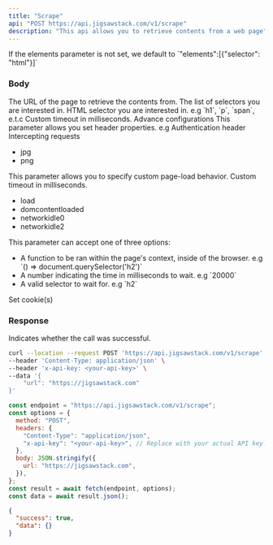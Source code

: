 ```yaml
---
title: "Scrape"
api: "POST https://api.jigsawstack.com/v1/scrape"
description: "This api allows you to retrieve contents from a web page"
---
```


<Info>
  If the elements parameter is not set, we default to `"elements":[{"selector": "html"}]`
</Info>

### Body

<ParamField body="url" type="string" required>
  The URL of the page to retrieve the contents from.
</ParamField>

<ParamField body="elements" type="array<object>">
  The list of selectors you are interested in.
  <Expandable title="property">
    <ResponseField name="selector" type="string">
      HTML selector you are interested in. e.g `h1`, `p`, `span`, e.t.c
    </ResponseField>
    <ResponseField name="timeout" type="number">
      Custom timeout in milliseconds.
    </ResponseField>
  </Expandable>
</ParamField>

<ParamField body="advance_config" type="object">
  Advance configurations
  <Expandable title="property">
    <ResponseField name="screenshot" type="boolean"></ResponseField>
    <ResponseField name="console" type="boolean"></ResponseField>
    <ResponseField name="network" type="boolean"></ResponseField>
    <ResponseField name="cookies" type="boolean"></ResponseField>
    <ResponseField name="html" type="boolean"></ResponseField>
  </Expandable>
</ParamField>

<ParamField body="http_headers" type="object">
  This parameter allows you set header properties. e.g Authentication header
</ParamField>

<ParamField body="reject_request_pattern" type="array<string>">
  Intercepting requests
  <ul>
    <li>jpg</li>
    <li>png</li>
  </ul>
</ParamField>

<ParamField body="goto_options" type="object">
  This parameter allows you to specify custom page-load behavior.
  <Expandable title="property">
    <ResponseField name="timeout" type="string">
      Custom timeout in milliseconds.
    </ResponseField>
    <ResponseField name="wait_until" type="string">
      <ul>
        <li>load</li>
        <li>domcontentloaded</li>
        <li>networkidle0</li>
        <li>networkidle2</li>
      </ul>
    </ResponseField>
  </Expandable>
</ParamField>

<ParamField body="wait_for" type="string | number">
  This parameter can accept one of three options:
  <ul>
    <li>
      A function to be ran within the page's context, inside of the browser. e.g
      `() => document.querySelector('h2')`
    </li>
    <li>A number indicating the time in milliseconds to wait. e.g `20000`</li>
    <li>A valid selector to wait for. e.g `h2`</li>
  </ul>
</ParamField>

<ParamField body="cookies" type="array<object>">
  Set cookie(s)
</ParamField>

<Snippet file="header.mdx" />

### Response

<ResponseField name="success" type="boolean">
  Indicates whether the call was successful.
</ResponseField>

<RequestExample>

```bash cURL
curl --location --request POST 'https://api.jigsawstack.com/v1/scrape' \
--header 'Content-Type: application/json' \
--header 'x-api-key: <your-api-key>' \
--data '{
    "url": "https://jigsawstack.com"
}'
```

```javascript Node.js
const endpoint = "https://api.jigsawstack.com/v1/scrape";
const options = {
  method: "POST",
  headers: {
    "Content-Type": "application/json",
    "x-api-key": "<your-api-key>", // Replace with your actual API key.
  },
  body: JSON.stringify({
    url: "https://jigsawstack.com",
  }),
};
const result = await fetch(endpoint, options);
const data = await result.json();
```

</RequestExample>

<ResponseExample>

```json Response
{
  "success": true,
  "data": {}
}
```

</ResponseExample>

